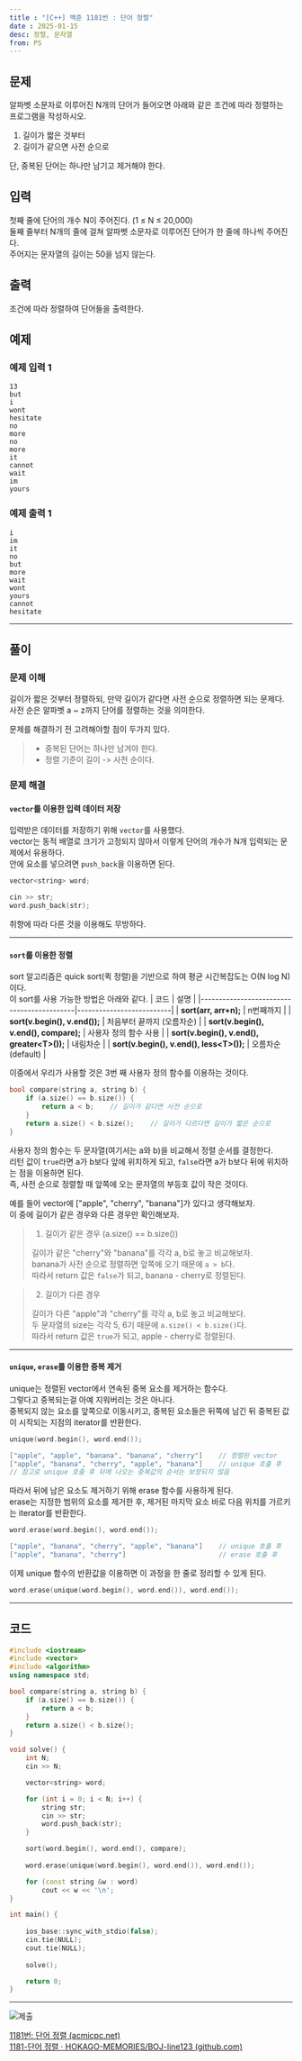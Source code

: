 ```yaml
---
title : "[C++] 백준 1181번 : 단어 정렬"
date : 2025-01-15
desc: 정렬, 문자열
from: PS
---
```


## 문제

알파벳 소문자로 이루어진 N개의 단어가 들어오면 아래와 같은 조건에 따라 정렬하는 프로그램을 작성하시오.  

1. 길이가 짧은 것부터  
2. 길이가 같으면 사전 순으로  

단, 중복된 단어는 하나만 남기고 제거해야 한다.

## 입력

첫째 줄에 단어의 개수 N이 주어진다. (1 ≤ N ≤ 20,000)  
둘째 줄부터 N개의 줄에 걸쳐 알파벳 소문자로 이루어진 단어가 한 줄에 하나씩 주어진다.  
주어지는 문자열의 길이는 50을 넘지 않는다.

## 출력

조건에 따라 정렬하여 단어들을 출력한다.

## 예제

### 예제 입력 1

```
13
but
i
wont
hesitate
no
more
no
more
it
cannot
wait
im
yours
```

### 예제 출력 1

```
i
im
it
no
but
more
wait
wont
yours
cannot
hesitate
```

---

## 풀이

### 문제 이해

길이가 짧은 것부터 정렬하되, 만약 길이가 같다면 사전 순으로 정렬하면 되는 문제다.  
사전 순은 알파벳 a ~ z까지 단어를 정렬하는 것을 의미한다.  

문제를 해결하기 전 고려해야할 점이 두가지 있다.  
> - 중복된 단어는 하나만 남겨야 한다.  
> - 정렬 기준이 길이 -> 사전 순이다.

### 문제 해결

#### `vector`를 이용한 입력 데이터 저장

입력받은 데이터를 저장하기 위해 `vector`를 사용했다.  
vector는 동적 배열로 크기가 고정되지 않아서 이렇게 단어의 개수가 N개 입력되는 문제에서 유용하다.  
안에 요소를 넣으려면 `push_back`을 이용하면 된다.  
```c++
vector<string> word;

cin >> str;
word.push_back(str);
```
취향에 따라 다른 것을 이용해도 무방하다.  

---

#### `sort`를 이용한 정렬

sort 알고리즘은 quick sort(퀵 정렬)을 기반으로 하여 평균 시간복잡도는 O(N log N)이다.  
이 sort를 사용 가능한 방법은 아래와 같다. 
| 코드                                       | 설명                     |
|-------------------------------------------|--------------------------|
| **sort(arr, arr+n);**                     | n번째까지                |
| **sort(v.begin(), v.end());**             | 처음부터 끝까지 (오름차순)  |
| **sort(v.begin(), v.end(), compare);**    | 사용자 정의 함수 사용    |
| **sort(v.begin(), v.end(), greater\<T>());** | 내림차순                |
| **sort(v.begin(), v.end(), less\<T>());**   | 오름차순 (default)       |

이중에서 우리가 사용할 것은 3번 째 사용자 정의 함수를 이용하는 것이다.  

```c++
bool compare(string a, string b) {
	if (a.size() == b.size()) {
		return a < b;    // 길이가 같다면 사전 순으로 
	}
	return a.size() < b.size();    // 길이가 다르다면 길이가 짧은 순으로 
}
```

사용자 정의 함수는 두 문자열(여기서는 a와 b)을 비교해서 정렬 순서를 결정한다.  
리턴 값이 `true`라면 a가 b보다 앞에 위치하게 되고, `false`라면 a가 b보다 뒤에 위치하는 점을 이용하면 된다.  
즉, 사전 순으로 정렬할 때 앞쪽에 오는 문자열의 부등호 값이 작은 것이다.  

예를 들어 vector에 ["apple", "cherry", "banana"]가 있다고 생각해보자.  
이 중에 길이가 같은 경우와 다른 경우만 확인해보자.  

> 1. 길이가 같은 경우 (a.size() == b.size())  
>
> 길이가 같은 "cherry"와 "banana"를 각각 a, b로 놓고 비교해보자.  
> banana가 사전 순으로 정렬하면 앞쪽에 오기 때문에 `a > b`다.  
> 따라서 return 값은 `false`가 되고, banana - cherry로 정렬된다.  
>

> 2. 길이가 다른 경우  
> 
> 길이가 다른 "apple"과 "cherry"를 각각 a, b로 놓고 비교해보다.  
> 두 문자열의 size는 각각 5, 6기 때문에 `a.size() < b.size()`다.  
> 따라서 return 값은 `true`가 되고, apple - cherry로 정렬된다.  

--- 

#### `unique`, `erase`를 이용한 중복 제거

unique는 정렬된 vector에서 연속된 중복 요소를 제거하는 함수다.  
그렇다고 중복되는걸 아예 지워버리는 것은 아니다.  
중복되지 않는 요소를 앞쪽으로 이동시키고, 중복된 요소들은 뒤쪽에 남긴 뒤 중복된 값이 시작되는 지점의 iterator를 반환한다.  
```c++
unique(word.begin(), word.end());

["apple", "apple", "banana", "banana", "cherry"]    // 정렬된 vector
["apple", "banana", "cherry", "apple", "banana"]    // unique 호출 후
// 참고로 unique 호출 후 뒤에 나오는 중복값의 순서는 보장되지 않음
```

따라서 뒤에 남은 요소도 제거하기 위해 erase 함수를 사용하게 된다.  
erase는 지정한 범위의 요소를 제거한 후, 제거된 마지막 요소 바로 다음 위치를 가르키는 iterator를 반환한다.  
```c++
word.erase(word.begin(), word.end());

["apple", "banana", "cherry", "apple", "banana"]    // unique 호출 후
["apple", "banana", "cherry"]                       // erase 호출 후
```

이제 unique 함수의 반환값을 이용하면 이 과정을 한 줄로 정리할 수 있게 된다.  
```c++
word.erase(unique(word.begin(), word.end()), word.end());
```

--- 

## 코드

```c++
#include <iostream>
#include <vector>
#include <algorithm>
using namespace std;

bool compare(string a, string b) {
	if (a.size() == b.size()) {
		return a < b;
	}
	return a.size() < b.size();
}

void solve() {
    int N;
	cin >> N;

	vector<string> word;

	for (int i = 0; i < N; i++) {
		string str;
		cin >> str;
		word.push_back(str);
	}

	sort(word.begin(), word.end(), compare);
    
    word.erase(unique(word.begin(), word.end()), word.end());

	for (const string &w : word)
        cout << w << '\n';
}

int main() {
    
    ios_base::sync_with_stdio(false);
	cin.tie(NULL);
	cout.tie(NULL);
    
	solve();

    return 0;
}
```

---

![제출](/ps/boj-1181/1.png)
 
[1181번: 단어 정렬 (acmicpc.net)](https://www.acmicpc.net/problem/1181)  
[1181-단어 정렬 · HOKAGO-MEMORIES/BOJ-line123 (github.com)](https://github.com/HOKAGO-MEMORIES/BOJ-line123/tree/ed51c2c0431442cf8066359c552ad6f06f291b0b/%EB%B0%B1%EC%A4%80/Silver/1181.%E2%80%85%EB%8B%A8%EC%96%B4%E2%80%85%EC%A0%95%EB%A0%AC)  
